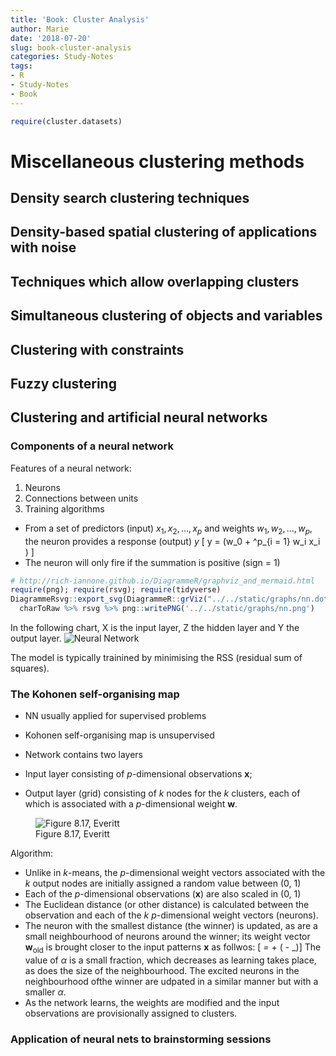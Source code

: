 ```yaml
---
title: 'Book: Cluster Analysis'
author: Marie
date: '2018-07-20'
slug: book-cluster-analysis
categories: Study-Notes
tags:
- R
- Study-Notes
- Book
---
```


```r
require(cluster.datasets)
```

# Miscellaneous clustering methods

## Density search clustering techniques
## Density-based spatial clustering of applications with noise
## Techniques which allow overlapping clusters
## Simultaneous clustering of objects and variables
## Clustering with constraints
## Fuzzy clustering

## Clustering and artificial neural networks

### Components of a neural network

Features of a neural network:

1. Neurons 
2. Connections between units
3. Training algorithms 

* From a set of predictors (input) $x_1, x_2, \ldots, x_p$ and weights $w_1, w_2, \ldots, w_p$, the neuron provides a response (output) $y$ 
\[ y = \text{sign} \left(w_0 + \sum^p_{i = 1} w_i x_i     \right) \]
* The neuron will only fire if the summation is positive (sign = 1)



```r
# http://rich-iannone.github.io/DiagrammeR/graphviz_and_mermaid.html
require(png); require(rsvg); require(tidyverse)
DiagrammeRsvg::export_svg(DiagrammeR::grViz("../../static/graphs/nn.dot", height=200, width=200)) %>%
  charToRaw %>% rsvg %>% png::writePNG('../../static/graphs/nn.png')

```

In the following chart, X is the input layer, Z the hidden layer and Y the output layer.
![Neural Network](/graphs/nn.png)


The model is typically trainined by minimising the RSS (residual sum of squares).




### The Kohonen self-organising map

* NN usually applied for supervised problems
* Kohonen self-organising map is unsupervised
* Network contains two layers

* Input layer consisting of $p$-dimensional observations $\mathbf{x}$;
* Output layer (grid) consisting of $k$ nodes for the $k$ clusters, each of which is associated with a $p$-dimensional weight $\mathbf{w}$.
  
![Figure 8.17, Everitt](/img/everitt_som.png)

Algorithm: 
 
 * Unlike in $k$-means, the $p$-dimensional weight vectors associated with the $k$ output nodes are initially assigned a random value between (0, 1)
 * Each of the $p$-dimensional observations ($\mathbf{x}$) are also scaled in (0, 1)
 * The Euclidean distance (or other distance) is calculated between the observation and each of the $k$ $p$-dimensional weight vectors (neurons).  
 * The neuron with the smallest distance (the winner) is updated, as are a small neighbourhood of neurons around the winner; its weight vector $\mathbf{w}_\text{old}$ is brought closer to the input patterns $\mathbf{x}$ as follwos:
 \[\mathbf{w}_\text{new} = \mathbf{w}_\text{old} + \alpha(\mathbf{x} - \mathbf{w}_\text{old})\]
 The value of $\alpha$ is a small fraction, which decreases as learning takes place, as does the size of the neighbourhood.  The excited neurons in the neighbourhood ofthe winner are udpated in a similar manner but with a smaller $\alpha$.
 * As the network learns, the weights are modified and the input observations are provisionally assigned to clusters.
 

  
### Application of neural nets to brainstorming sessions
